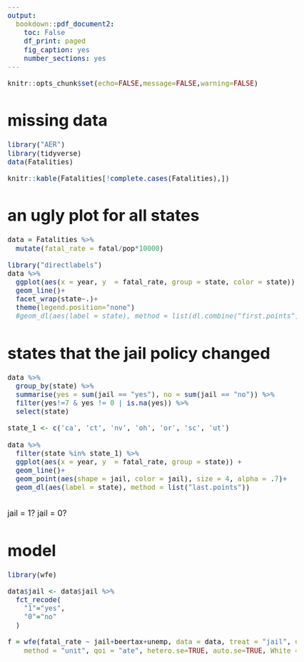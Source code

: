 ```yaml
---
output:
  bookdown::pdf_document2:
    toc: False
    df_print: paged
    fig_caption: yes
    number_sections: yes
---
```


<style type="text/css">

body{ /* Normal  */
      font-size: 18px;
  }

</style>

```r
knitr::opts_chunk$set(echo=FALSE,message=FALSE,warning=FALSE)
```

# missing data
```r
library("AER")
library(tidyverse)
data(Fatalities)

knitr::kable(Fatalities[!complete.cases(Fatalities),])
```

# an ugly plot for all states
```r
data = Fatalities %>% 
  mutate(fatal_rate = fatal/pop*10000)

```
```r
library("directlabels")
data %>% 
  ggplot(aes(x = year, y  = fatal_rate, group = state, color = state)) +
  geom_line()+
  facet_wrap(state~.)+
  theme(legend.position="none")
  #geom_dl(aes(label = state), method = list(dl.combine("first.points", "last.points")))
```

# states that the jail policy changed
```r
data %>% 
  group_by(state) %>% 
  summarise(yes = sum(jail == "yes"), no = sum(jail == "no")) %>% 
  filter(yes!=7 & yes != 0 | is.na(yes)) %>% 
  select(state)

state_1 <- c('ca', 'ct', 'nv', 'oh', 'or', 'sc', 'ut')

data %>% 
  filter(state %in% state_1) %>% 
  ggplot(aes(x = year, y  = fatal_rate, group = state)) +
  geom_line()+
  geom_point(aes(shape = jail, color = jail), size = 4, alpha = .7)+
  geom_dl(aes(label = state), method = list("last.points"))
  
```

jail = 1? jail = 0?

# model
```r
library(wfe)

data$jail <- data$jail %>% 
  fct_recode(
    "1"="yes",
    "0"="no"
  )

f = wfe(fatal_rate ~ jail+beertax+unemp, data = data, treat = "jail", unit.index = "state", time.index = "year",
    method = "unit", qoi = "ate", hetero.se=TRUE, auto.se=TRUE, White = TRUE, White.alpha = 0.05)
```

